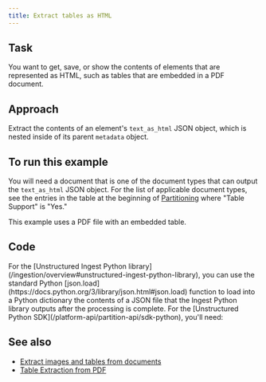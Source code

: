 ```yaml
---
title: Extract tables as HTML
---
```


## Task

You want to get, save, or show the contents of elements that are represented as HTML, such as tables that are embedded in a PDF document.

## Approach

Extract the contents of an element's `text_as_html` JSON object, which is nested inside of its parent `metadata` object.

## To run this example

You will need a document that is one of the document types that can output the `text_as_html` JSON object. For the list of applicable document types, see the entries in the table at the beginning of [Partitioning](/open-source/core-functionality/partitioning) where "Table Support" is "Yes."

This example uses a PDF file with an embedded table.


## Code

<AccordionGroup>
    <Accordion title="Ingest Python library">
        For the [Unstructured Ingest Python library](/ingestion/overview#unstructured-ingest-python-library), you can use the standard Python 
        [json.load](https://docs.python.org/3/library/json.html#json.load) function to load into a Python dictionary the contents of a JSON 
        file that the Ingest Python library outputs after the processing is complete.
        <ExtractTextAsHTMLIngestPy />
    </Accordion>
    <Accordion title="Python SDK">
        For the [Unstructured Python SDK](/platform-api/partition-api/sdk-python), you'll need:
        <SharedAPIKeyURL />
        <ExtractTextAsHTMLPy />
    </Accordion>
</AccordionGroup>

## See also 

- [Extract images and tables from documents](/platform-api/partition-api/extract-image-block-types)
- [Table Extraction from PDF](/examplecode/codesamples/apioss/table-extraction-from-pdf)